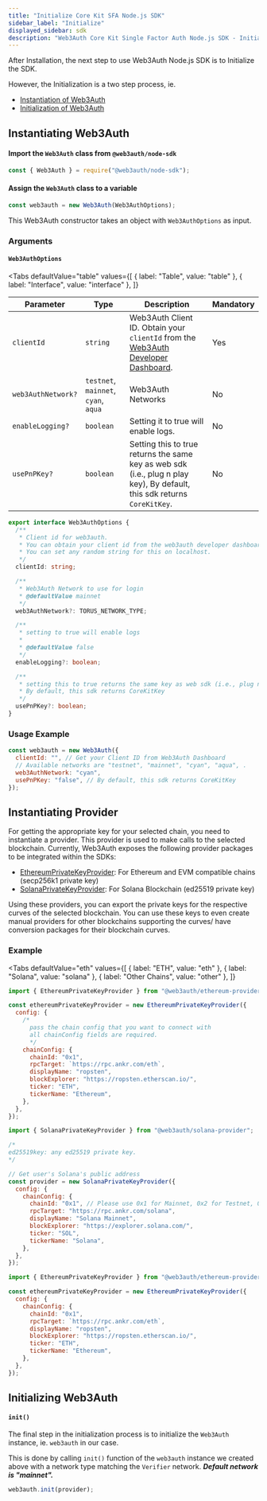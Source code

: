 ```yaml
---
title: "Initialize Core Kit SFA Node.js SDK"
sidebar_label: "Initialize"
displayed_sidebar: sdk
description: "Web3Auth Core Kit Single Factor Auth Node.js SDK - Initialize | Documentation - Web3Auth"
---
```



After Installation, the next step to use Web3Auth Node.js SDK is to Initialize the SDK.

However, the Initialization is a two step process, ie.

- [Instantiation of Web3Auth](#instantiating-web3auth)
- [Initialization of Web3Auth](#initializing-web3auth)

## Instantiating Web3Auth

#### Import the `Web3Auth` class from `@web3auth/node-sdk`

```javascript
const { Web3Auth } = require("@web3auth/node-sdk");
```

#### Assign the `Web3Auth` class to a variable

```javascript
const web3auth = new Web3Auth(Web3AuthOptions);
```

This Web3Auth constructor takes an object with `Web3AuthOptions` as input.

### Arguments

#### `Web3AuthOptions`

<Tabs
  defaultValue="table"
  values={[
    { label: "Table", value: "table" },
    { label: "Interface", value: "interface" },
  ]}
>

<TabItem value="table">

| Parameter          | Type                                 | Description                                                                                                              | Mandatory |
| ------------------ | ------------------------------------ | ------------------------------------------------------------------------------------------------------------------------ | --------- |
| `clientId`         | `string`                             | Web3Auth Client ID. Obtain your `clientId` from the [Web3Auth Developer Dashboard](https://dashboard.web3auth.io/).      | Yes       |
| `web3AuthNetwork?` | `testnet`, `mainnet`, `cyan`, `aqua` | Web3Auth Networks                                                                                                        | No        |
| `enableLogging?`   | `boolean`                            | Setting it to true will enable logs.                                                                                     | No        |
| `usePnPKey?`       | `boolean`                            | Setting this to true returns the same key as web sdk (i.e., plug n play key), By default, this sdk returns `CoreKitKey`. | No        |

</TabItem>

<TabItem value="interface">

```ts
export interface Web3AuthOptions {
  /**
   * Client id for web3auth.
   * You can obtain your client id from the web3auth developer dashboard.
   * You can set any random string for this on localhost.
   */
  clientId: string;

  /**
   * Web3Auth Network to use for login
   * @defaultValue mainnet
   */
  web3AuthNetwork?: TORUS_NETWORK_TYPE;

  /**
   * setting to true will enable logs
   *
   * @defaultValue false
   */
  enableLogging?: boolean;

  /**
   * setting this to true returns the same key as web sdk (i.e., plug n play key)
   * By default, this sdk returns CoreKitKey
   */
  usePnPKey?: boolean;
}
```

</TabItem>

</Tabs>

### Usage Example

```javascript
const web3auth = new Web3Auth({
  clientId: "", // Get your Client ID from Web3Auth Dashboard
  // Available networks are "testnet", "mainnet", "cyan", "aqua", .
  web3AuthNetwork: "cyan",
  usePnPKey: "false", // By default, this sdk returns CoreKitKey
});
```

## Instantiating Provider

For getting the appropriate key for your selected chain, you need to instantiate a provider. This provider is used to make calls to the selected
blockchain. Currently, Web3Auth exposes the following provider packages to be integrated within the SDKs:

- [EthereumPrivateKeyProvider](/sdk/helper-sdks/providers/evm#getting-a-provider-from-any-secp256k1-private-key): For Ethereum and EVM compatible
  chains (secp256k1 private key)
- [SolanaPrivateKeyProvider](/sdk/helper-sdks/providers/solana#getting-a-provider-from-any-ed25519-private-key): For Solana Blockchain (ed25519
  private key)

Using these providers, you can export the private keys for the respective curves of the selected blockchain. You can use these keys to even create
manual providers for other blockchains supporting the curves/ have conversion packages for their blockchain curves.

### Example

<Tabs
  defaultValue="eth"
  values={[
    { label: "ETH", value: "eth" },
    { label: "Solana", value: "solana" },
    { label: "Other Chains", value: "other" },
  ]}
>

<TabItem value="eth">

```javascript
import { EthereumPrivateKeyProvider } from "@web3auth/ethereum-provider";

const ethereumPrivateKeyProvider = new EthereumPrivateKeyProvider({
  config: {
    /*
      pass the chain config that you want to connect with
      all chainConfig fields are required.
      */
    chainConfig: {
      chainId: "0x1",
      rpcTarget: `https://rpc.ankr.com/eth`,
      displayName: "ropsten",
      blockExplorer: "https://ropsten.etherscan.io/",
      ticker: "ETH",
      tickerName: "Ethereum",
    },
  },
});
```

</TabItem>

<TabItem value="solana">

```javascript
import { SolanaPrivateKeyProvider } from "@web3auth/solana-provider";

/*
ed25519key: any ed25519 private key.
*/

// Get user's Solana's public address
const provider = new SolanaPrivateKeyProvider({
  config: {
    chainConfig: {
      chainId: "0x1", // Please use 0x1 for Mainnet, 0x2 for Testnet, 0x3 for Devnet
      rpcTarget: "https://rpc.ankr.com/solana",
      displayName: "Solana Mainnet",
      blockExplorer: "https://explorer.solana.com/",
      ticker: "SOL",
      tickerName: "Solana",
    },
  },
});
```

</TabItem>

<TabItem value="other">

```javascript
import { EthereumPrivateKeyProvider } from "@web3auth/ethereum-provider";

const ethereumPrivateKeyProvider = new EthereumPrivateKeyProvider({
  config: {
    chainConfig: {
      chainId: "0x1",
      rpcTarget: `https://rpc.ankr.com/eth`,
      displayName: "ropsten",
      blockExplorer: "https://ropsten.etherscan.io/",
      ticker: "ETH",
      tickerName: "Ethereum",
    },
  },
});
```

</TabItem>
</Tabs>

## Initializing Web3Auth

#### `init()`

The final step in the initialization process is to initialize the `Web3Auth` instance, ie. `web3auth` in our case.

This is done by calling `init()` function of the `web3auth` instance we created above with a network type matching the `Verifier` network. **_Default
network is "mainnet"._**

```javascript
web3auth.init(provider);
```
